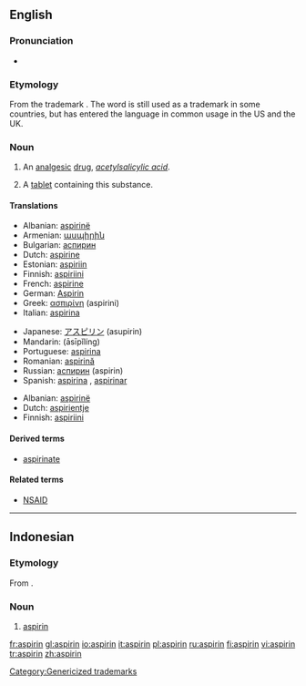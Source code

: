 {{see|Aspirin}}
{{wikipedia}}
==English==

===Pronunciation===
*{{IPA|/ˈæspɻɪn/}}

===Etymology===
From the {{G.}} trademark {{term|Aspirin|lang=de}}. The word is still used as a trademark in some countries, but has entered the language in common usage in the US and the UK.

===Noun===
{{en-noun|aspirins|-}}

# {{context|uncountable|pharmaceutical drug}} An [[analgesic]] [[drug]], ''[[acetylsalicylic acid]]''.
# {{countable}} A [[tablet]] containing this substance.

====Translations====
{{trans-top|analgesic drug}}
*Albanian: [[aspirinë]]
*Armenian: [[ասպիրին]]
*Bulgarian: [[аспирин]] {{m}}
*Dutch: [[aspirine#Dutch|aspirine]]
*Estonian: [[aspiriin]]
*Finnish: [[aspiriini]]
*French: [[aspirine#French|aspirine]] {{f}}
*German: [[Aspirin]] {{n}}
*Greek: [[ασπιρίνη]] (aspirini)
*Italian: [[aspirina]] {{f}}
{{trans-mid}}
*Japanese: [[アスピリン]] (asupirin)
*Mandarin: {{zh-ts|阿斯匹靈|阿斯匹灵}} (āsīpǐlíng)
*Portuguese: [[aspirina#Portuguese|aspirina]] {{f}}
*Romanian: [[aspirină]] {{f}}
*Russian: [[аспирин]] (aspirin)
*Spanish: [[aspirina#Spanish|aspirina]] {{f}}, [[aspirinar]] {{f}}
{{trans-bottom}}

{{trans-top|tablet containing acetylsalicylic acid}}
*Albanian: [[aspirinë]]
*Dutch: [[aspirientje]] {{n}}
*Finnish: [[aspiriini]]
{{trans-mid}}
{{trans-bottom}}

====Derived terms====
*[[aspirinate]]

====Related terms====
*[[NSAID]]

[[Category:Genericized trademarks]]

----

==Indonesian==

===Etymology===
From {{D.|id}} {{term|aspirine|lang=nl}}.

===Noun===
{{infl|id|noun}}

# [[#English|aspirin]]

[[fr:aspirin]]
[[gl:aspirin]]
[[io:aspirin]]
[[it:aspirin]]
[[pl:aspirin]]
[[ru:aspirin]]
[[fi:aspirin]]
[[vi:aspirin]]
[[tr:aspirin]]
[[zh:aspirin]]